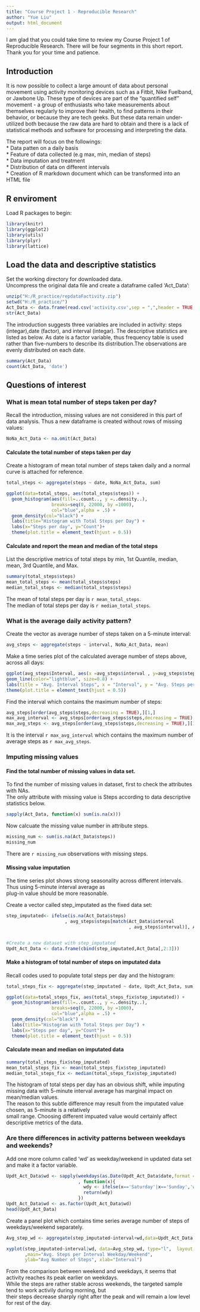 ```yaml
---
title: "Course Project 1 - Reproducible Research"
author: "Yue Liu" 
output: html_document 
---
```

  
I am glad that you could take time to review my Course Project 1 of Reproducible Research. There will be four segments in this short report. Thank you for your time and patience.
  


## Introduction

It is now possible to collect a large amount of data about personal movement using activity monitoring devices such as a Fitbit, Nike Fuelband, or Jawbone Up. These type of devices are part of the "quantified self" movement - a group of enthusiasts who take measurements about themselves regularly to improve their health, to find patterns in their behavior, or because they are tech geeks. But these data remain under-utilized both because the raw data are hard to obtain and there is a lack of statistical methods and software for processing and interpreting the data.


The report will focus on the followings:\
* Data patten on a daily basis\
* Feature of data collected (e.g max, min, median of steps)\
* Data imputation and treatment\
* Distribution of data on different intervals\
* Creation of R markdown document which can be transformed into an HTML file

## R enviroment

Load R packages to begin:
  
```r
library(knitr)
library(ggplot2)
library(utils)
library(plyr)
library(lattice)
```

## Load the data and descriptive statistics

Set the working directory for downloaded data.\
Uncompress the original data file and create a dataframe called 'Act_Data':\


```r
unzip("H:/R_practice/repdataFactivity.zip")
setwd("H:/R_practice/")
Act_Data <- data.frame(read.csv('activity.csv',sep = ",",header = TRUE, na.strings ="NA"))
str(Act_Data)
```

The introduction suggests three variables are included in activity: steps (integar)\,date (factor), and interval (integar). The descriptive statistics are listed as below. As date is a factor variable, thus frequency table is used rather than five-numbers to describe its distribution.The observations are evenly distributed on each date.

```r
summary(Act_Data)
count(Act_Data, 'date')
```


## Questions of interest
### What is mean total number of steps taken per day?
Recall the introduction, missing values are not considered in this part of data analysis. Thus a new dataframe is created without rows of missing values:
  
```r
NoNa_Act_Data <- na.omit(Act_Data)
```

#### Calculate the total number of steps taken per day
Create a histogram of mean total number of steps taken daily and a normal curve is attached for reference. 

```r
total_steps <- aggregate(steps ~ date, NoNa_Act_Data, sum)
```


```r
ggplot(data=total_steps, aes(total_steps$steps)) + 
  geom_histogram(aes(fill=..count.., y =..density..),
                 breaks=seq(0, 22000, by =1000), 
                 col="blue",alpha = .5) +
  geom_density(col="black") + 
  labs(title="Histogram with Total Steps per Day") +
  labs(x="Steps per day", y="Count")+ 
  theme(plot.title = element_text(hjust = 0.5))
```

#### Calculate and report the mean and median of the total steps

List the descriptive metrics of total steps by min, 1st Quantile, median, mean, 3rd Quantile, and Max.

```r
summary(total_steps$steps)
mean_total_steps <- mean(total_steps$steps)
median_total_steps <- median(total_steps$steps)
```

The mean of total steps per day is `r mean_total_steps`.\
The median of total steps per day is `r median_total_steps`.


### What is the average daily activity pattern?
Create the vector as average number of steps taken on a 5-minute interval:
  
  ```r
avg_steps <- aggregate(steps ~ interval, NoNa_Act_Data, mean)
```

Make a time series plot of the calculated average number of steps above, across all days:
  
  ```r
ggplot(avg_steps$Interval, aes(x =avg_steps$interval , y=avg_steps$steps)) +
  geom_line(color="lightblue", size=0.8) +
  labs(title = "Avg. Interval Steps", x = "Interval", y = "Avg. Steps per day")+ 
  theme(plot.title = element_text(hjust = 0.5))
```

Find the interval which contains the maximum number of steps:
  
  ```r
avg_steps[order(avg_steps$steps,decreasing = TRUE),][1,]
max_avg_interval <- avg_steps[order(avg_steps$steps,decreasing = TRUE),][1,]$interval
max_avg_steps <- avg_steps[order(avg_steps$steps,decreasing = TRUE),][1,]$steps
```

It is the interval `r max_avg_interval` which contains the maximum number of average steps as `r max_avg_steps`.

### Imputing missing values
#### Find the total number of missing values in data set.

To find the number of missing values in dataset, first to check the attributes with NAs.\
The only attribute with missing value is Steps according to data descriptive statistics below.

```r
sapply(Act_Data, function(x) sum(is.na(x)))
```

Now calcuate the missing value number in attribute steps. 

```r
missing_num <- sum(is.na(Act_Data$steps))
missing_num
```

There are `r missing_num` observations with missing steps.

#### Missing value imputation

The time series plot shows strong seasonality across different intervals. Thus using 5-minute interval average as\
plug-in value should be more reasonable.\

Create a vector called step_imputated as the fixed data set:
  
  ```r
step_imputated<- ifelse(is.na(Act_Data$steps)
                        , avg_steps$steps[match(Act_Data$interval
                                                , avg_steps$interval)], Act_Data$steps)


#Create a new dataset with step_imputated
Updt_Act_Data <- data.frame(cbind(step_imputated,Act_Data[,2:3]))
```

#### Make a histogram of total number of steps on imputated data

Recall codes used to populate total steps per day and the histogram:
  
  ```r
total_steps_fix <- aggregate(step_imputated ~ date, Updt_Act_Data, sum)
```

```r
ggplot(data=total_steps_fix, aes(total_steps_fix$step_imputated)) + 
  geom_histogram(aes(fill=..count.., y =..density..),
                 breaks=seq(0, 22000, by =1000), 
                 col="blue",alpha = .5) +
  geom_density(col="black") + 
  labs(title="Histogram with Total Steps per Day") +
  labs(x="Steps per day", y="Count")+ 
  theme(plot.title = element_text(hjust = 0.5))

```

#### Calculate mean and median on imputated data


```r
summary(total_steps_fix$step_imputated)
mean_total_steps_fix <- mean(total_steps_fix$step_imputated)
median_total_steps_fix <- median(total_steps_fix$step_imputated)
```

The histogram of total steps per day has an obvious shift, while imputing missing data with 5-minute interval\ average has marginal impact on mean/median values.\
The reason to this subtle difference may result from the imputated value chosen, as 5-minute is a relatively\
small range. Choosing different impuated value would certainly affect descriptive metrics of the data.

### Are there differences in activity patterns between weekdays and weekends?

Add one more column called 'wd' as weekday/weekend in updated data set and make it a factor variable.
```r
Updt_Act_Data$wd <- sapply(weekdays(as.Date(Updt_Act_Data$date,format = "%Y-%m-%d"))
                           , function(x){
                             wdy <- ifelse(x=='Saturday'|x=='Sunday','weekend','weekday')
                             return(wdy)
                           })
Updt_Act_Data$wd <- as.factor(Updt_Act_Data$wd)
head(Updt_Act_Data)
```

Create a panel plot which contains time series average number of steps of weekdays/weekend separately.

```r
Avg_step_wd <- aggregate(step_imputated~interval+wd,data=Updt_Act_Data,FUN=mean)

xyplot(step_imputated~interval|wd, data=Avg_step_wd, type="l",  layout = c(1,2)
       ,main="Avg. Steps per Interval Weekday/Weekend", 
       ylab="Avg Number of Steps", xlab="Interval")
```

From the comparison between weekend and weekdays, it seems that activity reaches its peak earlier on weekdays.\
While the steps are rather stable across weekends, the targeted sample tend to work activily during morning, but\
their steps decrease sharply right after the peak and will remain a low level for rest of the day.
